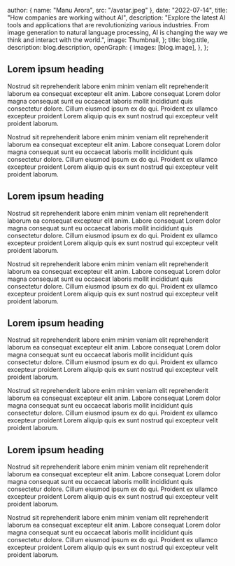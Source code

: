 
  author: { name: "Manu Arora", src: "/avatar.jpeg" },
  date: "2022-07-14",
  title: "How companies are working without AI",
  description:
    "Explore the latest AI tools and applications that are revolutionizing various industries. From image generation to natural language processing, AI is changing the way we think and interact with the world.",
  image: Thumbnail,
};
  title: blog.title,
  description: blog.description,
  openGraph: {
    images: [blog.image],
  },
};


## Lorem ipsum heading

Nostrud sit reprehenderit labore enim minim veniam elit reprehenderit laborum ea consequat excepteur elit anim. Labore consequat Lorem dolor magna consequat sunt eu occaecat laboris mollit incididunt quis consectetur dolore. Cillum eiusmod ipsum ex do qui. Proident ex ullamco excepteur proident Lorem aliquip quis ex sunt nostrud qui excepteur velit proident laborum.

Nostrud sit reprehenderit labore enim minim veniam elit reprehenderit laborum ea consequat excepteur elit anim. Labore consequat Lorem dolor magna consequat sunt eu occaecat laboris mollit incididunt quis consectetur dolore. Cillum eiusmod ipsum ex do qui. Proident ex ullamco excepteur proident Lorem aliquip quis ex sunt nostrud qui excepteur velit proident laborum.

## Lorem ipsum heading

Nostrud sit reprehenderit labore enim minim veniam elit reprehenderit laborum ea consequat excepteur elit anim. Labore consequat Lorem dolor magna consequat sunt eu occaecat laboris mollit incididunt quis consectetur dolore. Cillum eiusmod ipsum ex do qui. Proident ex ullamco excepteur proident Lorem aliquip quis ex sunt nostrud qui excepteur velit proident laborum.

Nostrud sit reprehenderit labore enim minim veniam elit reprehenderit laborum ea consequat excepteur elit anim. Labore consequat Lorem dolor magna consequat sunt eu occaecat laboris mollit incididunt quis consectetur dolore. Cillum eiusmod ipsum ex do qui. Proident ex ullamco excepteur proident Lorem aliquip quis ex sunt nostrud qui excepteur velit proident laborum.

## Lorem ipsum heading

Nostrud sit reprehenderit labore enim minim veniam elit reprehenderit laborum ea consequat excepteur elit anim. Labore consequat Lorem dolor magna consequat sunt eu occaecat laboris mollit incididunt quis consectetur dolore. Cillum eiusmod ipsum ex do qui. Proident ex ullamco excepteur proident Lorem aliquip quis ex sunt nostrud qui excepteur velit proident laborum.

Nostrud sit reprehenderit labore enim minim veniam elit reprehenderit laborum ea consequat excepteur elit anim. Labore consequat Lorem dolor magna consequat sunt eu occaecat laboris mollit incididunt quis consectetur dolore. Cillum eiusmod ipsum ex do qui. Proident ex ullamco excepteur proident Lorem aliquip quis ex sunt nostrud qui excepteur velit proident laborum.

## Lorem ipsum heading

Nostrud sit reprehenderit labore enim minim veniam elit reprehenderit laborum ea consequat excepteur elit anim. Labore consequat Lorem dolor magna consequat sunt eu occaecat laboris mollit incididunt quis consectetur dolore. Cillum eiusmod ipsum ex do qui. Proident ex ullamco excepteur proident Lorem aliquip quis ex sunt nostrud qui excepteur velit proident laborum.

Nostrud sit reprehenderit labore enim minim veniam elit reprehenderit laborum ea consequat excepteur elit anim. Labore consequat Lorem dolor magna consequat sunt eu occaecat laboris mollit incididunt quis consectetur dolore. Cillum eiusmod ipsum ex do qui. Proident ex ullamco excepteur proident Lorem aliquip quis ex sunt nostrud qui excepteur velit proident laborum.